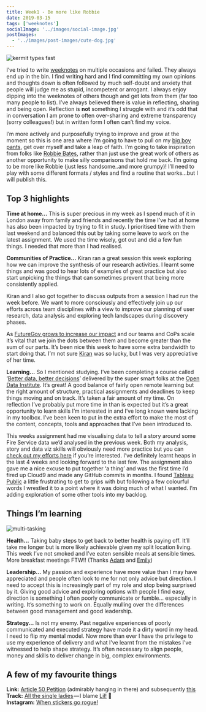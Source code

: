 ```yaml
---
title: Week1 - Be more like Robbie
date: 2019-03-15
tags: ['weeknotes']
socialImage: '../images/social-image.jpg'
postImages:
  - '../images/post-images/cute-dog.jpg'
---
```


<img
  src="https://hellostu.xyz/gifs/kermit.gif"
  className="imageRight"
  title="kermit types fast"
/>

I’ve tried to write [weeknotes](https://weeknot.es/) on multiple occasions and failed. They always end up in the bin. I find writing hard and I find committing my own opinions and thoughts down is often followed by much self-doubt and anxiety that people will judge me as stupid, incompetent or arrogant. I always enjoy dipping into the weeknotes of others though and get lots from them (far too many people to list). I’ve always believed there is value in reflecting, sharing and being open. Reflection is **not** something I struggle with and it’s odd that in conversation I am prone to often over-sharing and extreme transparency (sorry colleagues!) but in written form I often can’t find my voice.

I’m more actively and purposefully trying to improve and grow at the moment so this is one area where I’m going to have to pull on my [big boy pants](https://www.youtube.com/watch?v=5Vtlovqijjo), get over myself and take a leap of faith. I’m going to take inspiration from folks like [Robbie Bates](https://twitter.com/robbie_bates), rather than just use the great work of others as another opportunity to make silly comparisons that hold me back. I’m going to be more like Robbie (just less handsome..and more grumpy)! I’ll need to play with some different formats / styles and find a routine that works…but I will publish this.

## Top 3 highlights

**Time at home…** This is super precious in my week as I spend much of it in London away from family and friends and recently the time I’ve had at home has also been impacted by trying to fit in study. I prioritised time with them last weekend and balanced this out by taking some leave to work on the latest assignment. We used the time wisely, got out and did a few fun things. I needed that more than I had realised.

**Communities of Practice…** Kiran ran a great session this week exploring how we can improve the synthesis of our research activities. I learnt some things and was good to hear lots of examples of great practice but also start unpicking the things that can sometimes prevent that being more consistently applied.

Kiran and I also got together to discuss outputs from a session I had run the week before. We want to more consciously and effectively join up our efforts across team disciplines with a view to improve our planning of user research, data analysis and exploring tech landscapes during discovery phases.

As [FutureGov grows to increase our impact](https://www.wearefuturegov.com/impact) and our teams and CoPs scale it’s vital that we join the dots between them and become greater than the sum of our parts. It’s been nice this week to have some extra bandwidth to start doing that. I’m not sure [Kiran](https://twitter.com/kirankdhillon) was so lucky, but I was very appreciative of her time.

**Learning…** So I mentioned studying. I’ve been completing a course called ‘[Better data, better decisions](https://theodi.org/event/better-data-better-decisions-2019-edition/)’ delivered by the super smart folks at the [Open Data Institute](https://theodi.org/). It’s great! A good balance of fairly open remote learning but the right amount of structure, practical assignments and deadlines to keep things moving and on track. It’s taken a fair amount of my time. On reflection I’ve probably put more time in than is expected but it’s a great opportunity to learn skills I’m interested in and I’ve long known were lacking in my toolbox. I’ve been keen to put in the extra effort to make the most of the content, concepts, tools and approaches that I’ve been introduced to.

This weeks assignment had me visualising data to tell a story around some Fire Service data we’d analysed in the previous week. Both my analysis, story and data viz skills will obviously need more practice but you can [check out my efforts here](https://d1sc0.github.io/odi_assignment3/) if you’re interested. I’ve definitely learnt heaps in the last 4 weeks and looking forward to the last few. The assignment also gave me a nice excuse to put together ‘a thing’ and was the first time I’d fired up Cloud9 and made any GitHub commits in months. I found [Tableau Public](https://public.tableau.com/en-us/s/) a little frustrating to get to grips with but following a few colourful words I wrestled it to a point where it was doing much of what I wanted. I’m adding exploration of some other tools into my backlog.

## Things I’m learning

<img
  src="https://hellostu.xyz/gifs/data.gif"
  className="imageLeft"
  title="multi-tasking"
/>

**Health…** Taking baby steps to get back to better health is paying off. It’ll take me longer but is more likely achievable given my split location living. This week I’ve not smoked and I’ve eaten sensible meals at sensible times. More breakfast meetings FTW!! (Thanks [Adam](https://twitter.com/adamwalther) and [Emily](https://twitter.com/emilytulloh))

**Leadership…** My passion and experience have more value than I may have appreciated and people often look to me for not only advice but direction. I need to accept this is increasingly part of my role and stop being surprised by it. Giving good advice and exploring options with people I find easy, direction is something I often poorly communicate or fumble… especially in writing. It’s something to work on. Equally mulling over the differences between good management and good leadership.

**Strategy…** Is not my enemy. Past negative experiences of poorly communicated and executed strategy have made it a dirty word in my head. I need to flip my mental model. Now more than ever I have the privilege to use my experience of delivery and what I’ve learnt from the mistakes I’ve witnessed to help shape strategy. It’s often necessary to align people, money and skills to deliver change in big, complex environments.

## A few of my favourite things

**Link:** [Article 50 Petition](https://twitter.com/emilytulloh) (admirably hanging in there) and subsequently [this](https://odileeds.org/projects/petitions/?241584)  
**Track:** [All the single ladies](https://www.youtube.com/watch?v=4m1EFMoRFvY) — I blame [Lil!](https://twitter.com/liliasadair?) 💍  
**Instagram:** [When stickers go rogue!](https://www.instagram.com/p/BvRE_q_gww5/)
